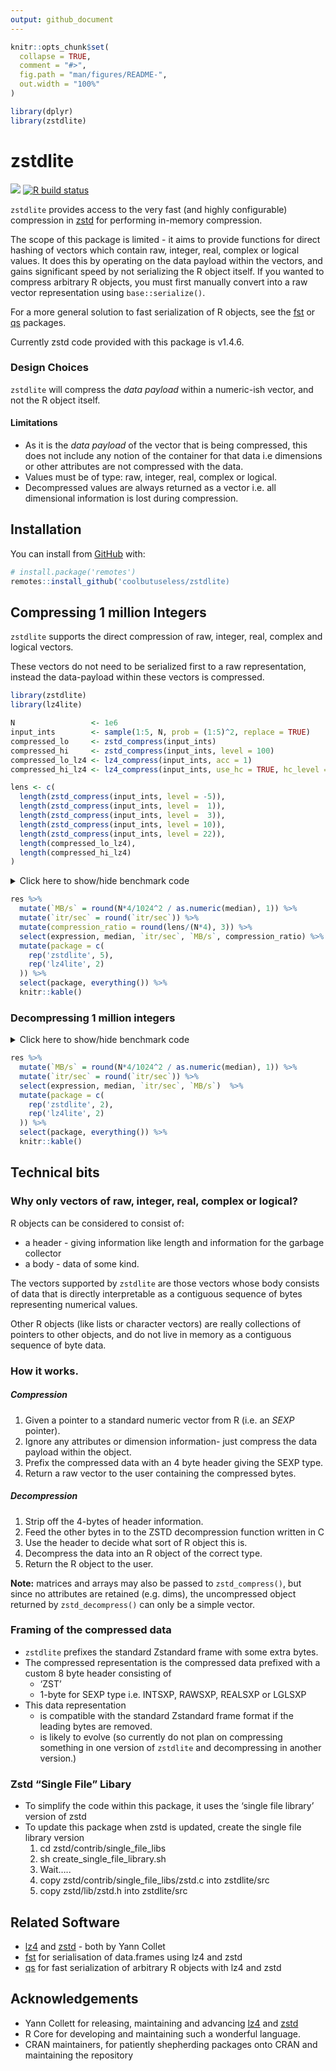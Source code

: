 ```yaml
---
output: github_document
---
```


<!-- README.md is generated from README.Rmd. Please edit that file -->

```r
knitr::opts_chunk$set(
  collapse = TRUE,
  comment = "#>",
  fig.path = "man/figures/README-",
  out.width = "100%"
)

library(dplyr)
library(zstdlite)
```

# zstdlite

<!-- badges: start -->
![](https://img.shields.io/badge/cool-useless-green.svg)
[![R build status](https://github.com/coolbutuseless/zstdlite/workflows/R-CMD-check/badge.svg)](https://github.com/coolbutuseless/zstdlite/actions)
<!-- badges: end -->

`zstdlite` provides access to the very fast (and highly configurable) compression 
in [zstd](https://github.com/facebook/zstd) for performing in-memory compression.

The scope of this package is limited - it aims to provide functions for direct hashing of vectors
which contain raw, integer, real, complex or logical values.  It does this by operating on the
data payload within the vectors, and gains significant speed by not serializing the R object
itself.  If you wanted to 
compress arbitrary R objects, you must first manually convert into a raw
vector representation using `base::serialize()`.

For a more general solution to fast serialization of R objects, see the 
[fst](https://github.com/fstpackage/fst) or [qs](https://cran.r-project.org/package=qs) packages.

Currently zstd code provided with this package is v1.4.6.


### Design Choices

`zstdlite` will compress the *data payload* within a numeric-ish vector, and not the
R object itself.

#### Limitations

* As it is the *data payload* of the vector that is being compressed, this
  does not include any notion of the container for that data i.e
  dimensions or other attributes are not compressed with the data.
* Values must be of type: raw, integer, real, complex or logical.
* Decompressed values are always returned as a vector i.e. all dimensional 
  information is lost during compression.


## Installation

You can install from [GitHub](https://github.com/coolbutuseless/zstdlite) with:

``` r
# install.package('remotes')
remotes::install_github('coolbutuseless/zstdlite)
```



## Compressing 1 million Integers

`zstdlite` supports the direct compression of raw, integer, real, complex and logical vectors.

These vectors do not need to be serialized first to a raw representation, instead
the data-payload within these vectors is compressed.

```r
library(zstdlite)
library(lz4lite)

N                 <- 1e6
input_ints        <- sample(1:5, N, prob = (1:5)^2, replace = TRUE)
compressed_lo     <- zstd_compress(input_ints)
compressed_hi     <- zstd_compress(input_ints, level = 100)
compressed_lo_lz4 <- lz4_compress(input_ints, acc = 1)
compressed_hi_lz4 <- lz4_compress(input_ints, use_hc = TRUE, hc_level = 12)
```


```r
lens <- c(
  length(zstd_compress(input_ints, level = -5)),
  length(zstd_compress(input_ints, level =  1)),
  length(zstd_compress(input_ints, level =  3)),
  length(zstd_compress(input_ints, level = 10)),
  length(zstd_compress(input_ints, level = 22)),
  length(compressed_lo_lz4),
  length(compressed_hi_lz4)
)
```



<details>
<summary> Click here to show/hide benchmark code </summary>

```r
library(zstdlite)

res <- bench::mark(
  zstd_compress(input_ints, level =  -5),
  zstd_compress(input_ints, level =   1),
  zstd_compress(input_ints, level =   3),
  zstd_compress(input_ints, level =  10),
  zstd_compress(input_ints, level =  22),
  lz4_compress (input_ints, acc = 1),
  lz4_compress (input_ints, use_hc = TRUE, hc_level = 12),
  check = FALSE
)
```
</details>


```r
res %>% 
  mutate(`MB/s` = round(N*4/1024^2 / as.numeric(median), 1)) %>%
  mutate(`itr/sec` = round(`itr/sec`)) %>%
  mutate(compression_ratio = round(lens/(N*4), 3)) %>%
  select(expression, median, `itr/sec`, `MB/s`, compression_ratio) %>%
  mutate(package = c(
    rep('zstdlite', 5),
    rep('lz4lite', 2)
  )) %>%
  select(package, everything()) %>%
  knitr::kable()
```


### Decompressing 1 million integers


<details>
<summary> Click here to show/hide benchmark code </summary>

```r
res <- bench::mark(
  zstd_decompress(compressed_lo),
  zstd_decompress(compressed_hi),
  lz4_decompress(compressed_lo_lz4),
  lz4_decompress(compressed_hi_lz4),
  check = FALSE
)
```

</details>

```r
res %>% 
  mutate(`MB/s` = round(N*4/1024^2 / as.numeric(median), 1)) %>%
  mutate(`itr/sec` = round(`itr/sec`)) %>%
  select(expression, median, `itr/sec`, `MB/s`)  %>%
  mutate(package = c(
    rep('zstdlite', 2),
    rep('lz4lite', 2)
  )) %>%
  select(package, everything()) %>%
  knitr::kable()
```


## Technical bits

### Why only vectors of raw, integer, real, complex or logical?

R objects can be considered to consist of: 

* a header - giving information like length and information for the garbage collector
* a body - data of some kind.

The vectors supported by `zstdlite` are those vectors whose body consists of 
data that is directly interpretable as a contiguous sequence of bytes representing 
numerical values.

Other R objects (like lists or character vectors) are really collections of pointers 
to other objects, and do not live in memory as a contiguous sequence of byte data.

### How it works.

##### Compression

1. Given a pointer to a standard numeric vector from R (i.e. an *SEXP* pointer).
2. Ignore any attributes or dimension information- just compress the data payload within 
   the object.
3. Prefix the compressed data with an 4 byte header giving the SEXP type.
4. Return a raw vector to the user containing the compressed bytes.

##### Decompression

1. Strip off the 4-bytes of header information.
2. Feed the other bytes in to the ZSTD decompression function written in C
3. Use the header to decide what sort of R object this is.
4. Decompress the data into an R object of the correct type.
5. Return the R object to the user.

**Note:** matrices and arrays may also be passed to `zstd_compress()`, but since
no attributes are retained (e.g. dims), the uncompressed object
returned by `zstd_decompress()` can only be a simple vector.


### Framing of the compressed data

* `zstdlite` prefixes the standard Zstandard frame with some extra bytes.
* The compressed representation is the compressed data prefixed with 
  a custom 8 byte header consisting of 
    * 'ZST'
    * 1-byte for SEXP type i.e. INTSXP, RAWSXP, REALSXP or LGLSXP
* This data representation 
    * is compatible with the standard Zstandard frame 
      format if the leading bytes are removed.
    * is likely to evolve (so currently do not plan on compressing something in 
      one version of `zstdlite` and decompressing in another version.)


### Zstd "Single File" Libary

* To simplify the code within this package, it uses the 'single file library' version of zstd
* To update this package when zstd is updated, create the single file library version
    1. cd zstd/contrib/single_file_libs
    2. sh create_single_file_library.sh
    3. Wait.....
    4. copy zstd/contrib/single_file_libs/zstd.c into zstdlite/src
    5. copy zstd/lib/zstd.h into zstdlite/src

## Related Software

* [lz4](https://github.com/lz4/lz4) and [zstd](https://github.com/facebook/zstd) - both by Yann Collet
* [fst](https://github.com/fstpackage/fst) for serialisation of data.frames using
  lz4 and zstd
* [qs](https://cran.r-project.org/package=qs) for fast serialization of arbitrary R objects
  with lz4 and zstd

## Acknowledgements

* Yann Collett for releasing, maintaining and advancing 
[lz4](https://github.com/lz4/lz4) and [zstd](https://github.com/facebook/zstd)
* R Core for developing and maintaining such a wonderful language.
* CRAN maintainers, for patiently shepherding packages onto CRAN and maintaining
  the repository
